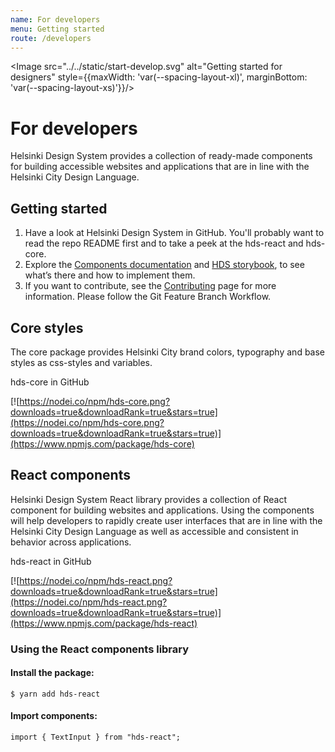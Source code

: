 ```yaml
---
name: For developers
menu: Getting started
route: /developers
---
```




<Image src="../../static/start-develop.svg" alt="Getting started for designers"  style={{maxWidth: 'var(--spacing-layout-xl)', marginBottom: 'var(--spacing-layout-xs)'}}/>

# For developers

<LargeParagraph>Helsinki Design System provides a collection of ready-made components for building accessible websites and applications that are in line with the Helsinki City Design Language.</LargeParagraph>

## Getting started


1. Have a look at <Link href="https://github.com/City-of-Helsinki/helsinki-design-system" external>Helsinki Design System in GitHub</Link>. You'll probably want to read the <Link href="https://github.com/City-of-Helsinki/helsinki-design-system/blob/master/packages/react/README.md" external>repo README</Link> first and to take a peek at the <Link href="https://github.com/City-of-Helsinki/helsinki-design-system/tree/master/packages/react" external>hds-react</Link> and <Link href="https://github.com/City-of-Helsinki/helsinki-design-system/tree/master/packages/core" external>hds-core</Link>.
2. Explore the [Components documentation](/components "Components") and [HDS storybook](https://city-of-helsinki.github.io/helsinki-design-system/storybook/core/ "HDS storybook"), to see what’s there and how to implement them.
3. If you want to contribute, see the [Contributing](/contributing "Contributing") page for more information. Please follow the <Link href="https://www.atlassian.com/git/tutorials/comparing-workflows/feature-branch-workflow" external>Git Feature Branch Workflow</Link>.

## Core styles
The core package provides Helsinki City brand colors, typography and base styles as css-styles and variables.

<Link href="https://github.com/City-of-Helsinki/helsinki-design-system/tree/master/packages/core" external>hds-core in GitHub</Link>

[![https://nodei.co/npm/hds-core.png?downloads=true&downloadRank=true&stars=true](https://nodei.co/npm/hds-core.png?downloads=true&downloadRank=true&stars=true)](https://www.npmjs.com/package/hds-core)

## React components
Helsinki Design System React library provides a collection of React component for building websites and applications. Using the components will help developers to rapidly create user interfaces that are in line with the Helsinki City Design Language as well as accessible and consistent in behavior across applications.

<Link href="https://github.com/City-of-Helsinki/helsinki-design-system/tree/master/packages/react" external>hds-react in GitHub</Link>

[![https://nodei.co/npm/hds-react.png?downloads=true&downloadRank=true&stars=true](https://nodei.co/npm/hds-react.png?downloads=true&downloadRank=true&stars=true)](https://www.npmjs.com/package/hds-react)


### Using the React components library

#### Install the package:

```
$ yarn add hds-react
```

#### Import components:

```
import { TextInput } from "hds-react";
```